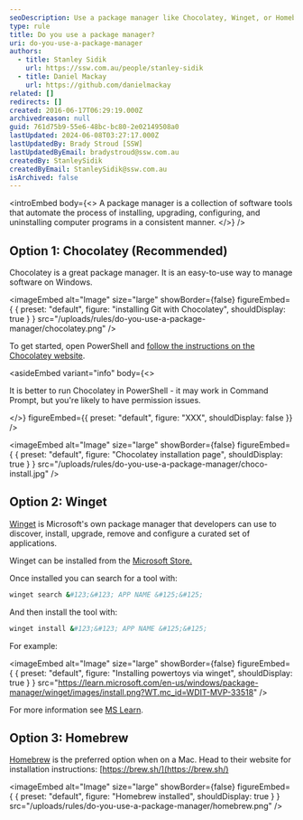 ```yaml
---
seoDescription: Use a package manager like Chocolatey, Winget, or Homebrew to streamline software installation and management on Windows, macOS, and Linux.
type: rule
title: Do you use a package manager?
uri: do-you-use-a-package-manager
authors:
  - title: Stanley Sidik
    url: https://ssw.com.au/people/stanley-sidik
  - title: Daniel Mackay
    url: https://github.com/danielmackay
related: []
redirects: []
created: 2016-06-17T06:29:19.000Z
archivedreason: null
guid: 761d75b9-55e6-48bc-bc80-2e02149508a0
lastUpdated: 2024-06-08T03:27:17.000Z
lastUpdatedBy: Brady Stroud [SSW]
lastUpdatedByEmail: bradystroud@ssw.com.au
createdBy: StanleySidik
createdByEmail: StanleySidik@ssw.com.au
isArchived: false
---
```


<introEmbed
  body={<>
A package manager is a collection of software tools that automate the process of installing, upgrading, configuring, and uninstalling computer programs in a consistent manner.
  </>}
/>
## Option 1: Chocolatey (Recommended)

Chocolatey is a great package manager. It is an easy-to-use way to manage software on Windows.


<imageEmbed
  alt="Image"
  size="large"
  showBorder={false}
  figureEmbed={ {
    preset: "default",
    figure: "installing Git with Chocolatey",
    shouldDisplay: true
  } }
  src="/uploads/rules/do-you-use-a-package-manager/chocolatey.png"
/>

To get started, open PowerShell and [follow the instructions on the Chocolatey website](https://chocolatey.org/install#individual).

<asideEmbed
  variant="info"
  body={<>
    
It is better to run Chocolatey in PowerShell - it may work in Command Prompt, but you're likely to have permission issues.

  </>}
  figureEmbed={{
    preset: "default",
    figure: "XXX",
    shouldDisplay: false
  }}
/>


<imageEmbed
  alt="Image"
  size="large"
  showBorder={false}
  figureEmbed={ {
    preset: "default",
    figure: "Chocolatey installation page",
    shouldDisplay: true
  } }
  src="/uploads/rules/do-you-use-a-package-manager/choco-install.jpg"
/>

## Option 2: Winget

[Winget](https://learn.microsoft.com/en-us/windows/package-manager/?WT.mc_id=WDIT-MVP-33518) is Microsoft's own package manager that developers can use to discover, install, upgrade, remove and configure a curated set of applications.

Winget can be installed from the [Microsoft Store.](https://www.microsoft.com/p/app-installer/9nblggh4nns1#activetab=pivot:overviewtab?WT.mc_id=WDIT-MVP-33518)

Once installed you can search for a tool with:

```bash
winget search &#123;&#123; APP NAME &#125;&#125;
```

And then install the tool with:

```bash
winget install &#123;&#123; APP NAME &#125;&#125;
```

For example:


<imageEmbed
  alt="Image"
  size="large"
  showBorder={false}
  figureEmbed={ {
    preset: "default",
    figure: "Installing powertoys via winget",
    shouldDisplay: true
  } }
  src="https://learn.microsoft.com/en-us/windows/package-manager/winget/images/install.png?WT.mc_id=WDIT-MVP-33518"
/>

For more information see [MS Learn](https://learn.microsoft.com/en-us/windows/package-manager/winget/?WT.mc_id=WDIT-MVP-33518).

## Option 3: Homebrew

[Homebrew](https://brew.sh/) is the preferred option when on a Mac. Head to their website for installation instructions: [https://brew.sh/](https://brew.sh/)


<imageEmbed
  alt="Image"
  size="large"
  showBorder={false}
  figureEmbed={ {
    preset: "default",
    figure: "Homebrew installed",
    shouldDisplay: true
  } }
  src="/uploads/rules/do-you-use-a-package-manager/homebrew.png"
/>
